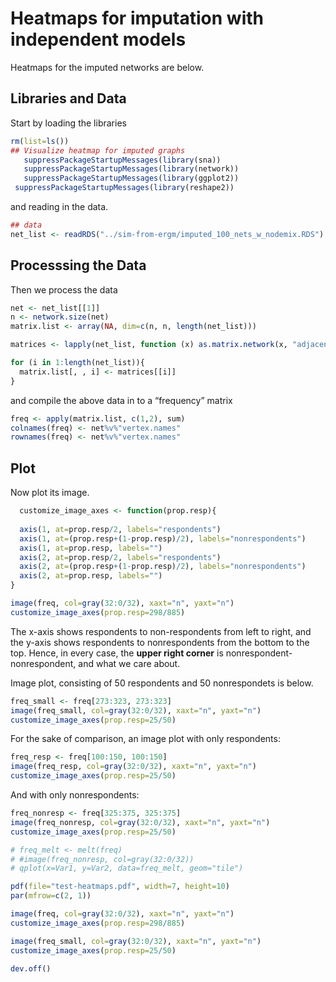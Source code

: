 Heatmaps for imputation with independent models
========================================================

Heatmaps for the imputed networks are below.

## Libraries and Data
Start by loading the libraries 

```r
rm(list=ls())
## Visualize heatmap for imputed graphs
   suppressPackageStartupMessages(library(sna))
   suppressPackageStartupMessages(library(network))
   suppressPackageStartupMessages(library(ggplot2))
 suppressPackageStartupMessages(library(reshape2))
```
and reading in the data.
```r
## data
net_list <- readRDS("../sim-from-ergm/imputed_100_nets_w_nodemix.RDS")
```

## Processsing the Data
Then we process the data
```r
net <- net_list[[1]]
n <- network.size(net)
matrix.list <- array(NA, dim=c(n, n, length(net_list)))

matrices <- lapply(net_list, function (x) as.matrix.network(x, "adjacency"))

for (i in 1:length(net_list)){
  matrix.list[, , i] <- matrices[[i]]
}

```
and compile the above data in to a "frequency" matrix
```r
freq <- apply(matrix.list, c(1,2), sum)
colnames(freq) <- net%v%"vertex.names" 
rownames(freq) <- net%v%"vertex.names" 
```

## Plot
Now plot its image. 

```r
  customize_image_axes <- function(prop.resp){
  
  axis(1, at=prop.resp/2, labels="respondents")
  axis(1, at=(prop.resp+(1-prop.resp)/2), labels="nonrespondents")
  axis(1, at=prop.resp, labels="")
  axis(2, at=prop.resp/2, labels="respondents")
  axis(2, at=(prop.resp+(1-prop.resp)/2), labels="nonrespondents")
  axis(2, at=prop.resp, labels="")
}
```  

```r
image(freq, col=gray(32:0/32), xaxt="n", yaxt="n")
customize_image_axes(prop.resp=298/885)
```

The x-axis shows respondents to non-respondents from left to right, and the y-axis shows respondents to nonrespondents from the bottom to the top. Hence, in 
every case, the **upper right corner** is nonrespondent-nonrespondent, and what we care about.

Image plot, consisting of 50 respondents and 50 nonrespondets is below.
```r
freq_small <- freq[273:323, 273:323]
image(freq_small, col=gray(32:0/32), xaxt="n", yaxt="n")
customize_image_axes(prop.resp=25/50)
```

For the sake of comparison, an image plot with only respondents:
  
  ```r
freq_resp <- freq[100:150, 100:150]
image(freq_resp, col=gray(32:0/32), xaxt="n", yaxt="n")
customize_image_axes(prop.resp=25/50)
```

And with only nonrespondents:

```r
freq_nonresp <- freq[325:375, 325:375]
image(freq_nonresp, col=gray(32:0/32), xaxt="n", yaxt="n")
customize_image_axes(prop.resp=25/50)

# freq_melt <- melt(freq)
# #image(freq_nonresp, col=gray(32:0/32))
# qplot(x=Var1, y=Var2, data=freq_melt, geom="tile")
```

```r
pdf(file="test-heatmaps.pdf", width=7, height=10)
par(mfrow=c(2, 1))

image(freq, col=gray(32:0/32), xaxt="n", yaxt="n")
customize_image_axes(prop.resp=298/885)

image(freq_small, col=gray(32:0/32), xaxt="n", yaxt="n")
customize_image_axes(prop.resp=25/50)

dev.off()
```
